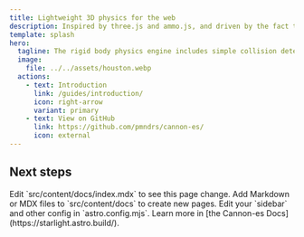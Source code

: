 ```yaml
---
title: Lightweight 3D physics for the web
description: Inspired by three.js and ammo.js, and driven by the fact that the web lacks a physics engine, here comes cannon.js.
template: splash
hero:
  tagline: The rigid body physics engine includes simple collision detection, various body shapes, contacts, friction and constraints.
  image:
    file: ../../assets/houston.webp
  actions:
    - text: Introduction
      link: /guides/introduction/
      icon: right-arrow
      variant: primary
    - text: View on GitHub
      link: https://github.com/pmndrs/cannon-es/
      icon: external
---
```



## Next steps

<CardGrid stagger>
  <Card title="Update content" icon="pencil">
    Edit `src/content/docs/index.mdx` to see this page change.
  </Card>
  <Card title="Add new content" icon="add-document">
    Add Markdown or MDX files to `src/content/docs` to create new pages.
  </Card>
  <Card title="Configure your site" icon="setting">
    Edit your `sidebar` and other config in `astro.config.mjs`.
  </Card>
  <Card title="Read the docs" icon="open-book">
    Learn more in [the Cannon-es Docs](https://starlight.astro.build/).
  </Card>
</CardGrid>
